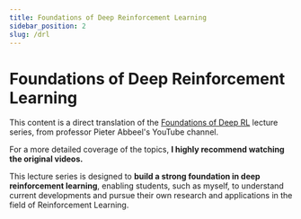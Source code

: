 ```yaml
---
title: Foundations of Deep Reinforcement Learning
sidebar_position: 2
slug: /drl
---
```



# Foundations of Deep Reinforcement Learning

This content is a direct translation of the [Foundations of Deep RL](https://www.youtube.com/playlist?list=PLwRJQ4m4UJjNymuBM9RdmB3Z9N5-0IlY0) lecture series, from professor Pieter Abbeel's YouTube channel.

For a more detailed coverage of the topics, **I highly recommend watching the original videos.**

This lecture series is designed to **build a strong foundation in deep reinforcement learning**, enabling students, such as myself, to understand current developments and pursue their own research and applications in the field of Reinforcement Learning.

<DocCardList />